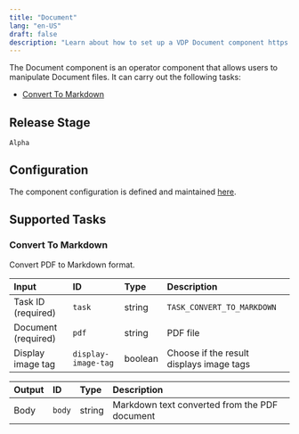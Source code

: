 ```yaml
---
title: "Document"
lang: "en-US"
draft: false
description: "Learn about how to set up a VDP Document component https://github.com/instill-ai/instill-core"
---
```


The Document component is an operator component that allows users to manipulate Document files.
It can carry out the following tasks:

- [Convert To Markdown](#convert-to-markdown)

## Release Stage

`Alpha`

## Configuration

The component configuration is defined and maintained [here](https://github.com/instill-ai/component/blob/main/operator/document/v0/config/definition.json).

## Supported Tasks

### Convert To Markdown

Convert PDF to Markdown format.

| Input | ID | Type | Description |
| :--- | :--- | :--- | :--- |
| Task ID (required) | `task` | string | `TASK_CONVERT_TO_MARKDOWN` |
| Document (required) | `pdf` | string | PDF file |
| Display image tag | `display-image-tag` | boolean | Choose if the result displays image tags |

| Output | ID | Type | Description |
| :--- | :--- | :--- | :--- |
| Body | `body` | string | Markdown text converted from the PDF document |
